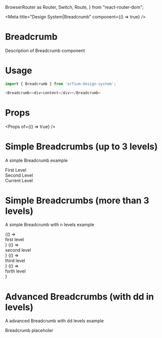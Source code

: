   BrowserRouter as Router,
  Switch,
  Route,
} from "react-router-dom";

<Meta title="Design System|Breadcrumb" component={() => true} />

# Breadcrumb

Description of Breadcrumb component

# Usage

```js
import { Breadcrumb } from 'orfium-design-system';

<Breadcrumb><div>content</div></Breadcrumb>
```

# Props

<Props of={() => true} />


# Simple Breadcrumbs (up to 3 levels)
A simple Breadcrumb example

<Preview>
  <Story name="Simple Breadcrumbs">
    <Stack>
        <Breadcrump>
          <div>First Level</div>
          <div>Second Level</div>
          <div>Current Level</div>
        </Breadcrump>
    </Stack>
  </Story>
</Preview>

# Simple Breadcrumbs (more than 3 levels)
A simple Breadcrumb with n levels example

<Preview>
  
  <Story name="Simple Breadcrumbs with options">
    <Stack>
      <Router>
          <Breadcrump separatorContent={"/"} data={[
            { to: '/', label: 'Home' },
            { to: '/first-level', label: 'First Level' },
            { to: '/second-level', label: 'Second Level' },
            { to: '/third-level', label: 'Third Level' },
            { to: '/forth-level', label: 'Forth Level' },
          ]}/>
          <Switch>
                <Route path="/first-level">
                  {() => <div>first level</div>}
                </Route>
                <Route path="/second-level">
                  {() => <div>second level</div>}
                </Route>
                <Route path="/third-level">
                  {() => <div>third level</div>}
                </Route>
                <Route path="/forth-level">
                  {() => <div>forth level</div>}
                </Route>
          </Switch>
      </Router>
    </Stack>
  </Story>
 
</Preview>

# Advanced Breadcrumbs (with dd in levels)
A advanced Breadcrumb with dd levels example

<Preview>
  <Story name="Advanced Breadcrumbs">
    <Stack>
        <div>Breadcrumb placeholer</div>
    </Stack>
  </Story>
</Preview>